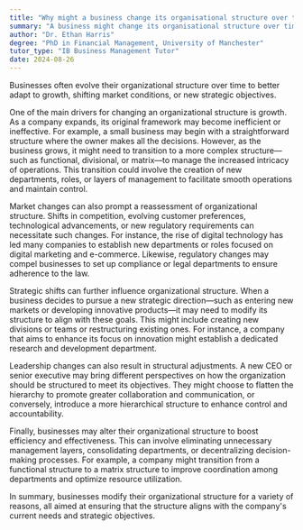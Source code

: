 ```yaml
---
title: "Why might a business change its organisational structure over time?"
summary: "A business might change its organisational structure over time to adapt to growth, market changes, or new strategic objectives."
author: "Dr. Ethan Harris"
degree: "PhD in Financial Management, University of Manchester"
tutor_type: "IB Business Management Tutor"
date: 2024-08-26
---
```


Businesses often evolve their organizational structure over time to better adapt to growth, shifting market conditions, or new strategic objectives.

One of the main drivers for changing an organizational structure is growth. As a company expands, its original framework may become inefficient or ineffective. For example, a small business may begin with a straightforward structure where the owner makes all the decisions. However, as the business grows, it might need to transition to a more complex structure—such as functional, divisional, or matrix—to manage the increased intricacy of operations. This transition could involve the creation of new departments, roles, or layers of management to facilitate smooth operations and maintain control.

Market changes can also prompt a reassessment of organizational structure. Shifts in competition, evolving customer preferences, technological advancements, or new regulatory requirements can necessitate such changes. For instance, the rise of digital technology has led many companies to establish new departments or roles focused on digital marketing and e-commerce. Likewise, regulatory changes may compel businesses to set up compliance or legal departments to ensure adherence to the law.

Strategic shifts can further influence organizational structure. When a business decides to pursue a new strategic direction—such as entering new markets or developing innovative products—it may need to modify its structure to align with these goals. This might include creating new divisions or teams or restructuring existing ones. For instance, a company that aims to enhance its focus on innovation might establish a dedicated research and development department.

Leadership changes can also result in structural adjustments. A new CEO or senior executive may bring different perspectives on how the organization should be structured to meet its objectives. They might choose to flatten the hierarchy to promote greater collaboration and communication, or conversely, introduce a more hierarchical structure to enhance control and accountability.

Finally, businesses may alter their organizational structure to boost efficiency and effectiveness. This can involve eliminating unnecessary management layers, consolidating departments, or decentralizing decision-making processes. For example, a company might transition from a functional structure to a matrix structure to improve coordination among departments and optimize resource utilization.

In summary, businesses modify their organizational structure for a variety of reasons, all aimed at ensuring that the structure aligns with the company's current needs and strategic objectives.
    